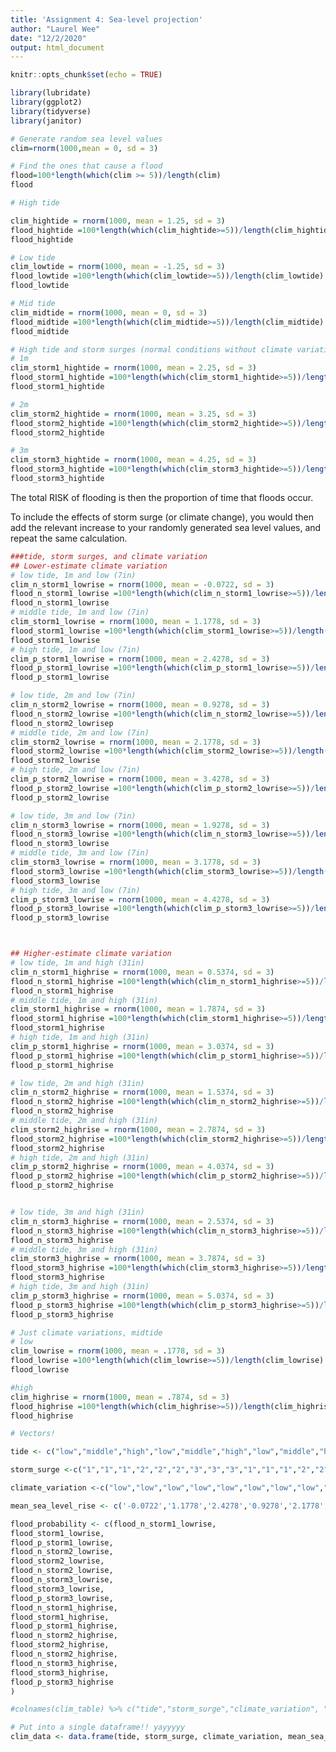 ```yaml
---
title: 'Assignment 4: Sea-level projection'
author: "Laurel Wee"
date: "12/2/2020"
output: html_document
---
```


```r
knitr::opts_chunk$set(echo = TRUE)
```

```r
library(lubridate)
library(ggplot2)
library(tidyverse)
library(janitor)
```

```r
# Generate random sea level values
clim=rnorm(1000,mean = 0, sd = 3)

# Find the ones that cause a flood
flood=100*length(which(clim >= 5))/length(clim)
flood

# High tide 

clim_hightide = rnorm(1000, mean = 1.25, sd = 3)
flood_hightide =100*length(which(clim_hightide>=5))/length(clim_hightide)
flood_hightide

# Low tide 
clim_lowtide = rnorm(1000, mean = -1.25, sd = 3)
flood_lowtide =100*length(which(clim_lowtide>=5))/length(clim_lowtide)
flood_lowtide

# Mid tide
clim_midtide = rnorm(1000, mean = 0, sd = 3)
flood_midtide =100*length(which(clim_midtide>=5))/length(clim_midtide)
flood_midtide

# High tide and storm surges (normal conditions without climate variation)
# 1m 
clim_storm1_hightide = rnorm(1000, mean = 2.25, sd = 3)
flood_storm1_hightide =100*length(which(clim_storm1_hightide>=5))/length(clim_storm1_hightide)
flood_storm1_hightide

# 2m 
clim_storm2_hightide = rnorm(1000, mean = 3.25, sd = 3)
flood_storm2_hightide =100*length(which(clim_storm2_hightide>=5))/length(clim_storm2_hightide)
flood_storm2_hightide

# 3m
clim_storm3_hightide = rnorm(1000, mean = 4.25, sd = 3)
flood_storm3_hightide =100*length(which(clim_storm3_hightide>=5))/length(clim_storm3_hightide)
flood_storm3_hightide
```
The total RISK of flooding is then the proportion of time that floods occur. 

To include the effects of storm surge (or climate change), you would then add the relevant increase to your randomly generated sea level values, and repeat the same calculation.

```r
###tide, storm surges, and climate variation
## Lower-estimate climate variation
# low tide, 1m and low (7in)
clim_n_storm1_lowrise = rnorm(1000, mean = -0.0722, sd = 3)
flood_n_storm1_lowrise =100*length(which(clim_n_storm1_lowrise>=5))/length(clim_n_storm1_lowrise)
flood_n_storm1_lowrise
# middle tide, 1m and low (7in)
clim_storm1_lowrise = rnorm(1000, mean = 1.1778, sd = 3)
flood_storm1_lowrise =100*length(which(clim_storm1_lowrise>=5))/length(clim_storm1_lowrise)
flood_storm1_lowrise
# high tide, 1m and low (7in)
clim_p_storm1_lowrise = rnorm(1000, mean = 2.4278, sd = 3)
flood_p_storm1_lowrise =100*length(which(clim_p_storm1_lowrise>=5))/length(clim_p_storm1_lowrise)
flood_p_storm1_lowrise

# low tide, 2m and low (7in)
clim_n_storm2_lowrise = rnorm(1000, mean = 0.9278, sd = 3)
flood_n_storm2_lowrise =100*length(which(clim_n_storm2_lowrise>=5))/length(clim_n_storm2_lowrise)
flood_n_storm2_lowrisep
# middle tide, 2m and low (7in)
clim_storm2_lowrise = rnorm(1000, mean = 2.1778, sd = 3)
flood_storm2_lowrise =100*length(which(clim_storm2_lowrise>=5))/length(clim_storm2_lowrise)
flood_storm2_lowrise
# high tide, 2m and low (7in)
clim_p_storm2_lowrise = rnorm(1000, mean = 3.4278, sd = 3)
flood_p_storm2_lowrise =100*length(which(clim_p_storm2_lowrise>=5))/length(clim_p_storm2_lowrise)
flood_p_storm2_lowrise

# low tide, 3m and low (7in)
clim_n_storm3_lowrise = rnorm(1000, mean = 1.9278, sd = 3)
flood_n_storm3_lowrise =100*length(which(clim_n_storm3_lowrise>=5))/length(clim_n_storm3_lowrise)
flood_n_storm3_lowrise
# middle tide, 3m and low (7in)
clim_storm3_lowrise = rnorm(1000, mean = 3.1778, sd = 3)
flood_storm3_lowrise =100*length(which(clim_storm3_lowrise>=5))/length(clim_storm3_lowrise)
flood_storm3_lowrise
# high tide, 3m and low (7in)
clim_p_storm3_lowrise = rnorm(1000, mean = 4.4278, sd = 3)
flood_p_storm3_lowrise =100*length(which(clim_p_storm3_lowrise>=5))/length(clim_p_storm3_lowrise)
flood_p_storm3_lowrise



## Higher-estimate climate variation
# low tide, 1m and high (31in)
clim_n_storm1_highrise = rnorm(1000, mean = 0.5374, sd = 3)
flood_n_storm1_highrise =100*length(which(clim_n_storm1_highrise>=5))/length(clim_n_storm1_highrise)
flood_n_storm1_highrise
# middle tide, 1m and high (31in)
clim_storm1_highrise = rnorm(1000, mean = 1.7874, sd = 3)
flood_storm1_highrise =100*length(which(clim_storm1_highrise>=5))/length(clim_storm1_highrise)
flood_storm1_highrise
# high tide, 1m and high (31in)
clim_p_storm1_highrise = rnorm(1000, mean = 3.0374, sd = 3)
flood_p_storm1_highrise =100*length(which(clim_p_storm1_highrise>=5))/length(clim_p_storm1_highrise)
flood_p_storm1_highrise

# low tide, 2m and high (31in)
clim_n_storm2_highrise = rnorm(1000, mean = 1.5374, sd = 3)
flood_n_storm2_highrise =100*length(which(clim_n_storm2_highrise>=5))/length(clim_n_storm2_highrise)
flood_n_storm2_highrise
# middle tide, 2m and high (31in)
clim_storm2_highrise = rnorm(1000, mean = 2.7874, sd = 3)
flood_storm2_highrise =100*length(which(clim_storm2_highrise>=5))/length(clim_storm2_highrise)
flood_storm2_highrise
# high tide, 2m and high (31in)
clim_p_storm2_highrise = rnorm(1000, mean = 4.0374, sd = 3)
flood_p_storm2_highrise =100*length(which(clim_p_storm2_highrise>=5))/length(clim_p_storm2_highrise)
flood_p_storm2_highrise


# low tide, 3m and high (31in)
clim_n_storm3_highrise = rnorm(1000, mean = 2.5374, sd = 3)
flood_n_storm3_highrise =100*length(which(clim_n_storm3_highrise>=5))/length(clim_n_storm3_highrise)
flood_n_storm3_highrise
# middle tide, 3m and high (31in)
clim_storm3_highrise = rnorm(1000, mean = 3.7874, sd = 3)
flood_storm3_highrise =100*length(which(clim_storm3_highrise>=5))/length(clim_storm3_highrise)
flood_storm3_highrise
# high tide, 3m and high (31in)
clim_p_storm3_highrise = rnorm(1000, mean = 5.0374, sd = 3)
flood_p_storm3_highrise =100*length(which(clim_p_storm3_highrise>=5))/length(clim_p_storm3_highrise)
flood_p_storm3_highrise

```


```r
# Just climate variations, midtide
# low
clim_lowrise = rnorm(1000, mean = .1778, sd = 3)
flood_lowrise =100*length(which(clim_lowrise>=5))/length(clim_lowrise)
flood_lowrise

#high
clim_highrise = rnorm(1000, mean = .7874, sd = 3)
flood_highrise =100*length(which(clim_highrise>=5))/length(clim_highrise)
flood_highrise
```

```r
# Vectors!

tide <- c("low","middle","high","low","middle","high","low","middle","high","low","middle","high","low","middle","high","low","middle","high")

storm_surge <-c("1","1","1","2","2","2","3","3","3","1","1","1","2","2","2","3","3","3")

climate_variation <-c("low","low","low","low","low","low","low","low","low","high","high","high","high","high","high","high","high","high")

mean_sea_level_rise <- c('-0.0722','1.1778','2.4278','0.9278','2.1778','3.4278','1.9278','3.1778','4.4278','0.5374','1.7874','3.0374','1.5374','2.7874','4.0374','2.5374','3.7874','5.0374')

flood_probability <- c(flood_n_storm1_lowrise,
flood_storm1_lowrise,
flood_p_storm1_lowrise,
flood_n_storm2_lowrise,
flood_storm2_lowrise,
flood_n_storm2_lowrise,
flood_n_storm3_lowrise,
flood_storm3_lowrise,
flood_p_storm3_lowrise,
flood_n_storm1_highrise,
flood_storm1_highrise,
flood_p_storm1_highrise,
flood_n_storm2_highrise,
flood_storm2_highrise,
flood_n_storm2_highrise,
flood_n_storm3_highrise,
flood_storm3_highrise,
flood_p_storm3_highrise
)

#colnames(clim_table) %>% c("tide","storm_surge","climate_variation", "sea_level","flood_probability")
```




```r
# Put into a single dataframe!! yayyyyy
clim_data <- data.frame(tide, storm_surge, climate_variation, mean_sea_level_rise,  flood_probability)
```



